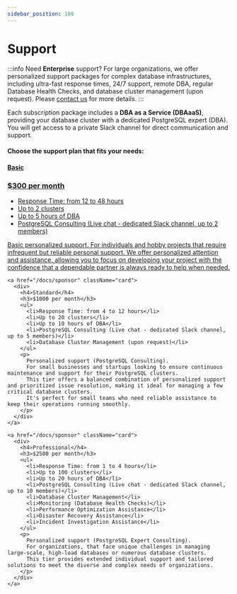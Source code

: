```yaml
---
sidebar_position: 100
---
```


# Support

:::info
Need <strong>Enterprise</strong> support? For large organizations, we offer personalized support packages for complex database infrastructures, 
including ultra-fast response times, 24/7 support, remote DBA, regular Database Health Checks, and database cluster management (upon request). 
Please <a href="mailto:info@autobase.tech">contact us</a> for more details.
:::

Each subscription package includes a <strong>DBA as a Service (DBAaaS)</strong>, providing your database cluster with a dedicated PostgreSQL expert (DBA).
You will get access to a private Slack channel for direct communication and support.

#### Choose the support plan that fits your needs:


<div className="support-page"> 
  <div className="card-container">
    <a href="/docs/sponsor" className="card">
      <div>
        <h4>Basic</h4>
        <h3>$300 per month</h3>
        <ul>
          <li>Response Time: from 12 to 48 hours</li>
          <li>Up to 2 clusters</li>
          <li>Up to 5 hours of DBA</li>
          <li>PostgreSQL Consulting (Live chat - dedicated Slack channel, up to 2 members)</li>
        </ul>
        <p>
          Basic personalized support.
          For individuals and hobby projects that require infrequent but reliable personal support. We offer personalized attention and assistance,
          allowing you to focus on developing your project with the confidence that a dependable partner is always ready to help when needed.
        </p>
      </div>
    </a>

    <a href="/docs/sponsor" className="card">
      <div>
        <h4>Standard</h4>
        <h3>$1000 per month</h3>
        <ul>
          <li>Response Time: from 4 to 12 hours</li>
          <li>Up to 20 clusters</li>
          <li>Up to 10 hours of DBA</li>
          <li>PostgreSQL Consulting (Live chat - dedicated Slack channel, up to 5 members)</li>
          <li>Database Cluster Management (upon request)</li>
        </ul>
        <p>
          Personalized support (PostgreSQL Consulting).
          For small businesses and startups looking to ensure continuous maintenance and support for their PostgreSQL clusters.
          This tier offers a balanced combination of personalized support and prioritized issue resolution, making it ideal for managing a few critical database clusters.
          It's perfect for small teams who need reliable assistance to keep their operations running smoothly.
        </p>
      </div>
    </a>

    <a href="/docs/sponsor" className="card">
      <div>
        <h4>Professional</h4>
        <h3>$2500 per month</h3>
        <ul>
          <li>Response Time: from 1 to 4 hours</li>
          <li>Up to 100 clusters</li>
          <li>Up to 20 hours of DBA</li>
          <li>PostgreSQL Consulting (Live chat - dedicated Slack channel, up to 10 members)</li>
          <li>Database Cluster Management</li>
          <li>Monitoring (Database Health Checks)</li>
          <li>Performance Optimization Assistance</li>
          <li>Disaster Recovery Assistance</li>
          <li>Incident Investigation Assistance</li>
        </ul>
        <p>
          Personalized support (PostgreSQL Expert Consulting).
          For organizations, that face unique challenges in managing large-scale, high-load databases or numerous database clusters.
          This tier provides extended individual support and tailored solutions to meet the diverse and complex needs of organizations.
        </p>
      </div>
    </a>
  </div>
</div>
